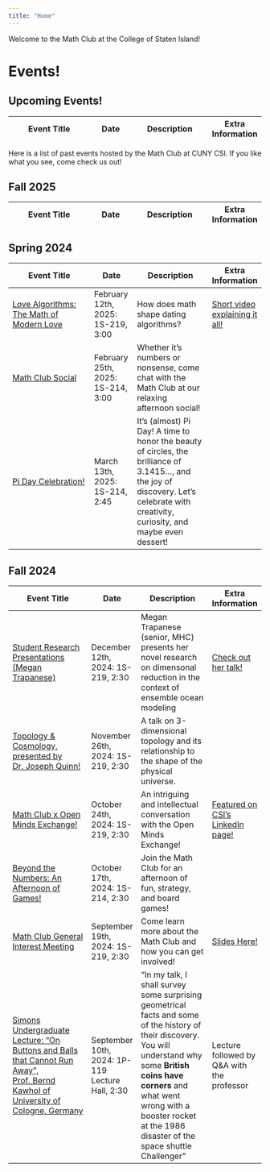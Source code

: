 ```yaml
---
title: "Home"
---
```

Welcome to the Math Club at the College of Staten Island!

# Events!
## Upcoming Events!
| **Event Title**                                                                 | **Date**                               | **Description**                                                         | **Extra Information**                 |
|---------------------------------------------------------------------------------|----------------------------------------|-------------------------------------------------------------------------|---------------------------------------|

Here is a list of past events hosted by the Math Club at CUNY CSI. If you like what you see, come check us out!

## Fall 2025
| **Event Title**                                                                 | **Date**                               | **Description**                                                         | **Extra Information**                 |
|---------------------------------------------------------------------------------|----------------------------------------|-------------------------------------------------------------------------|---------------------------------------|

## Spring 2024
| **Event Title**                                                                 | **Date**                               | **Description**                                                         | **Extra Information**                 |
|---------------------------------------------------------------------------------|----------------------------------------|-------------------------------------------------------------------------|---------------------------------------|
| [Love Algorithms: The Math of Modern Love](assets/OMExMathClub_flyer.pdf)              | February 12th, 2025: 1S-219, 3:00      | How does math shape dating algorithms? | [Short video explaining it all!](https://www.youtube.com/watch?v=uZLkhkCmwHg)             |
| [Math Club Social](assets/mathclubsocial0225)              | February 25th, 2025: 1S-214, 3:00      | Whether it’s numbers or nonsense, come chat with the Math Club at our relaxing afternoon social! |             |
| [Pi Day Celebration!](assets/mathclubsocial0225)              | March 13th, 2025: 1S-214, 2:45      | It’s (almost) Pi Day! A time to honor the beauty of circles, the brilliance of 3.1415…, and the joy of discovery. Let’s celebrate with creativity, curiosity, and maybe even dessert! |             |

## Fall 2024

| **Event Title**                                                                 | **Date**                               | **Description**                                                         | **Extra Information**                 |
|---------------------------------------------------------------------------------|----------------------------------------|-------------------------------------------------------------------------|---------------------------------------|
| [Student Research Presentations (Megan Trapanese)](assets/megan.pf)              | December 12th, 2024: 1S-219, 2:30      | Megan Trapanese (senior, MHC) presents her novel research on dimensonal reduction in the context of ensemble ocean modeling | [Check out her talk!](https://www.overleaf.com/read/qttczdghnddj#5a5cc9)             |
| [Topology & Cosmology, presented by Dr. Joseph Quinn!](assets/1126_mathclubposter.png)              | November 26th, 2024: 1S-219, 2:30      | A talk on 3-dimensional topology and its relationship to the shape of the physical universe. |              |
| [Math Club x Open Minds Exchange!](assets/OMExMathClub_flyer.pdf)              | October 24th, 2024: 1S-219, 2:30      | An intriguing and intellectual conversation with the Open Minds Exchange! | [Featured on CSI's LinkedIn page!](https://www.linkedin.com/posts/college-of-staten-island-city-university-of-new-york_wearecsi-activity-7256737820742938624-85hG?utm_source=share&utm_medium=member_desktop)             |
| [Beyond the Numbers: An Afternoon of Games!](assets/FallGames1.pdf)            | October 17th, 2024: 1S-214, 2:30      | Join the Math Club for an afternoon of fun, strategy, and board games!   |                   |
| [Math Club General Interest Meeting](assets/general_interest_flyer.pdf)        | September 19th, 2024: 1S-219, 2:30    | Come learn more about the Math Club and how you can get involved!        | [Slides Here!](assets/csimath_club_gim.pdf)     |
| [Simons Undergraduate Lecture: "On Buttons and Balls that Cannot Run Away", Prof. Bernd Kawhol of University of Cologne, Germany](assets/bernd.pdf) | September 10th, 2024: 1P-119 Lecture Hall, 2:30 | "In my talk, I shall survey some surprising geometrical facts and some of the history of their discovery. You will understand why some **British coins have corners** and what went wrong with a booster rocket at the 1986 disaster of the space shuttle Challenger" | Lecture followed by Q&A with the professor |

